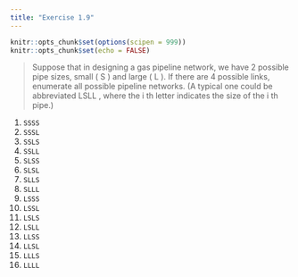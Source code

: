 ```yaml
---
title: "Exercise 1.9"
---
```


```r
knitr::opts_chunk$set(options(scipen = 999))
knitr::opts_chunk$set(echo = FALSE)
```

> Suppose that in designing a gas pipeline network, we have 2 possible pipe sizes, small ( S ) and large ( L ). If there are 4 possible links, enumerate all possible pipeline networks. (A typical one could be abbreviated LSLL , where the i th letter indicates the size of the i th pipe.)

1. ```SSSS```
1. ```SSSL```
1. ```SSLS```
1. ```SSLL```
1. ```SLSS```
1. ```SLSL```
1. ```SLLS```
1. ```SLLL```
1. ```LSSS```
1. ```LSSL```
1. ```LSLS```
1. ```LSLL```
1. ```LLSS```
1. ```LLSL```
1. ```LLLS```
1. ```LLLL```